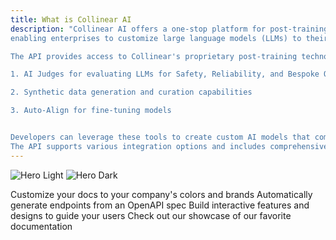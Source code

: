 ```yaml
---
title: What is Collinear AI
description: "Collinear AI offers a one-stop platform for post-training,
enabling enterprises to customize large language models (LLMs) to their bespoke criteria.

The API provides access to Collinear's proprietary post-training technologies:

1. AI Judges for evaluating LLMs for Safety, Reliability, and Bespoke Quality criteria

2. Synthetic data generation and curation capabilities

3. Auto-Align for fine-tuning models


Developers can leverage these tools to create custom AI models that comply with application specific safety requirements, ensure factual accuracy, and maintain brand alignment.
The API supports various integration options and includes comprehensive documentation to facilitate seamless implementation. With Collinear's API, businesses can unlock the full potential of AI technologies while addressing current limitations in off-the-shelf models."
---
```


<img
    className="block dark:hidden"
    src="/images/hero-light.svg"
    alt="Hero Light"
/>
<img
    className="hidden dark:block"
    src="/images/hero-dark.svg"
    alt="Hero Dark"
/>

<CardGroup cols={2}>
    <Card
        title="Customize Style"
        icon="palette"
        href="https://mintlify.com/docs/settings/global"
    >
        Customize your docs to your company's colors and brands
    </Card>
    <Card
        title="Reference APIs"
        icon="code"
        href="https://mintlify.com/docs/api-playground/openapi"
    >
        Automatically generate endpoints from an OpenAPI spec
    </Card>
    <Card
        title="Add Components"
        icon="screwdriver-wrench"
        href="https://mintlify.com/docs/components/accordion"
    >
        Build interactive features and designs to guide your users
    </Card>
    <Card
        title="Get Inspiration"
        icon="stars"
        href="https://mintlify.com/customers"
    >
        Check out our showcase of our favorite documentation
    </Card>
</CardGroup>

